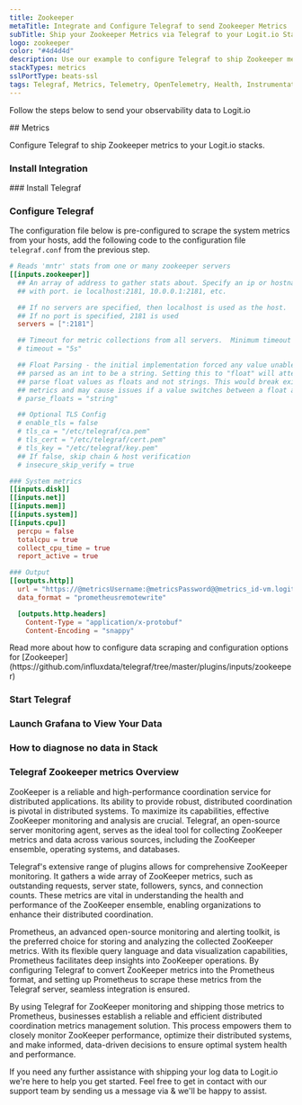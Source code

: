 ```yaml
---
title: Zookeeper
metaTitle: Integrate and Configure Telegraf to send Zookeeper Metrics
subTitle: Ship your Zookeeper Metrics via Telegraf to your Logit.io Stack
logo: zookeeper
color: "#4d4d4d"
description: Use our example to configure Telegraf to ship Zookeeper metrics to your Logit.io stacks. Configure Telegraf to send Zookeeper metrics.
stackTypes: metrics
sslPortType: beats-ssl
tags: Telegraf, Metrics, Telemetry, OpenTelemetry, Health, Instrumentation, Zookeeper, Distributed System
---
```


Follow the steps below to send your observability data to Logit.io

<Steps>
  ## Metrics

  Configure Telegraf to ship Zookeeper metrics to your Logit.io stacks.
  
  ### Install Integration
  <InstallIntegration/>
  ### Install Telegraf

  <InstallTelegraf />

  ### Configure Telegraf

  The configuration file below is pre-configured to scrape the system metrics from your hosts, add the following code to the configuration file `telegraf.conf` from the previous step.

  ```toml copy filename="telegraf.conf" showLineNumbers /@metricsUsername/ /@metricsPassword/ /@metrics_id/ /@vmAgentPort/
  # Reads 'mntr' stats from one or many zookeeper servers
  [[inputs.zookeeper]]
    ## An array of address to gather stats about. Specify an ip or hostname
    ## with port. ie localhost:2181, 10.0.0.1:2181, etc.

    ## If no servers are specified, then localhost is used as the host.
    ## If no port is specified, 2181 is used
    servers = [":2181"]

    ## Timeout for metric collections from all servers.  Minimum timeout is "1s".
    # timeout = "5s"

    ## Float Parsing - the initial implementation forced any value unable to be
    ## parsed as an int to be a string. Setting this to "float" will attempt to
    ## parse float values as floats and not strings. This would break existing
    ## metrics and may cause issues if a value switches between a float and int.
    # parse_floats = "string"

    ## Optional TLS Config
    # enable_tls = false
    # tls_ca = "/etc/telegraf/ca.pem"
    # tls_cert = "/etc/telegraf/cert.pem"
    # tls_key = "/etc/telegraf/key.pem"
    ## If false, skip chain & host verification
    # insecure_skip_verify = true
  
  ### System metrics
  [[inputs.disk]]
  [[inputs.net]]
  [[inputs.mem]]
  [[inputs.system]]
  [[inputs.cpu]]
    percpu = false
    totalcpu = true
    collect_cpu_time = true
    report_active = true

  ### Output
  [[outputs.http]]
    url = "https://@metricsUsername:@metricsPassword@@metrics_id-vm.logit.io:@vmAgentPort/api/v1/write"
    data_format = "prometheusremotewrite"

    [outputs.http.headers]
      Content-Type = "application/x-protobuf"
      Content-Encoding = "snappy"
  ```

  <Callout type="info">
    Read more about how to configure data scraping and configuration options for [Zookeeper](https://github.com/influxdata/telegraf/tree/master/plugins/inputs/zookeeper)
  </Callout>

  ### Start Telegraf

  <StartTelegraf />

  ### Launch Grafana to View Your Data

  <LaunchVisualizer type="metrics" />

  ### How to diagnose no data in Stack

  <DiagnoseNoData />

</Steps>

### Telegraf Zookeeper metrics Overview

ZooKeeper is a reliable and high-performance coordination service for distributed applications. 
Its ability to provide robust, distributed coordination is pivotal in distributed systems. 
To maximize its capabilities, effective ZooKeeper monitoring and analysis are crucial. 
Telegraf, an open-source server monitoring agent, serves as the ideal tool for collecting ZooKeeper 
metrics and data across various sources, including the ZooKeeper ensemble, operating systems, and databases.

Telegraf's extensive range of plugins allows for comprehensive ZooKeeper monitoring. It gathers a 
wide array of ZooKeeper metrics, such as outstanding requests, server state, followers, syncs, 
and connection counts. These metrics are vital in understanding the health and performance of 
the ZooKeeper ensemble, enabling organizations to enhance their distributed coordination.

Prometheus, an advanced open-source monitoring and alerting toolkit, is the preferred choice for 
storing and analyzing the collected ZooKeeper metrics. With its flexible query language and data 
visualization capabilities, Prometheus facilitates deep insights into ZooKeeper operations. 
By configuring Telegraf to convert ZooKeeper metrics into the Prometheus format, and setting up 
Prometheus to scrape these metrics from the Telegraf server, seamless integration is ensured.

By using Telegraf for ZooKeeper monitoring and shipping those metrics to Prometheus, businesses 
establish a reliable and efficient distributed coordination metrics management solution. 
This process empowers them to closely monitor ZooKeeper performance, optimize their distributed 
systems, and make informed, data-driven decisions to ensure optimal system health and performance.

If you need any further assistance with shipping your log data to Logit.io we're here to help you get started. 
Feel free to get in contact with our support team by sending us a message via <IntercomButton text="live chat" /> 
& we'll be happy to assist.